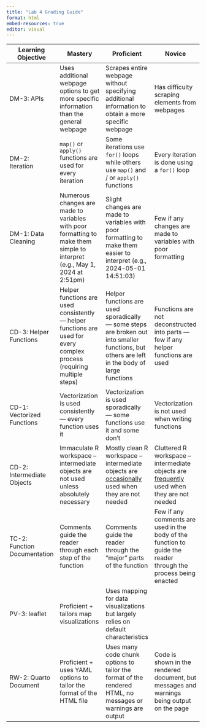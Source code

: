 ```yaml
---
title: "Lab 4 Grading Guide"
format: html
embed-resources: true
editor: visual
---
```


| Learning Objective           | Mastery                                                                                                                    | Proficient                                                                                                                                    | Novice                                                                                                         |
|------------------|------------------|------------------|------------------|
| DM-3: APIs                   | Uses additional webpage options to get more specific information than the general webpage                                  | Scrapes entire webpage without specifying additional information to obtain a more specific webpage                                            | Has difficulty scraping elements from webpages                                                                 |
| DM-2: Iteration              | `map()` or `apply()` functions are used for every iteration                                                                | Some iterations use `for()` loops while others use `map()` and / or `apply()` functions                                                       | Every iteration is done using a `for()` loop                                                                   |
| DM-1: Data Cleaning          | Numerous changes are made to variables with poor formatting to make them simple to interpret (e.g., May 1, 2024 at 2:51pm) | Slight changes are made to variables with poor formatting to make them easier to interpret (e.g., 2024-05-01 14:51:03)                        | Few if any changes are made to variables with poor formatting                                                  |
| CD-3: Helper Functions       | Helper functions are used consistently — helper functions are used for every complex process (requiring multiple steps)    | Helper functions are used sporadically — some steps are broken out into smaller functions, but others are left in the body of large functions | Functions are not deconstructed into parts — few if any helper functions are used                              |
| CD-1: Vectorized Functions   | Vectorization is used consistently — every function uses it                                                                | Vectorization is used sporadically — some functions use it and some don't                                                                     | Vectorization is not used when writing functions                                                               |
| CD-2: Intermediate Objects   | Immaculate R workspace – intermediate objects are not used unless absolutely necessary                                     | Mostly clean R workspace – intermediate objects are [occasionally]{.underline} used when they are not needed                                  | Cluttered R workspace – intermediate objects are [frequently]{.underline} used when they are not needed        |
| TC-2: Function Documentation | Comments guide the reader through each step of the function                                                                | Comments guide the reader through the "major" parts of the function                                                                           | Few if any comments are used in the body of the function to guide the reader through the process being enacted |
| PV-3: leaflet                | Proficient + tailors map visualizations                                                                                    | Uses mapping for data visualizations but largely relies on default characteristics                                                            |                                                                                                                |
| RW-2: Quarto Document        | Proficient + uses YAML options to tailor the format of the HTML file                                                       | Uses many code chunk options to tailor the format of the rendered HTML, no messages or warnings are output                                    | Code is shown in the rendered document, but messages and warnings being output on the page                     |
